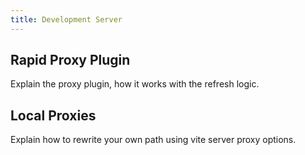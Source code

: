 ```yaml
---
title: Development Server
---
```


## Rapid Proxy Plugin

Explain the proxy plugin, how it works with the refresh logic.

## Local Proxies

Explain how to rewrite your own path using vite server proxy options.
